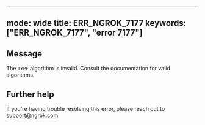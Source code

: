 
---
mode: wide
title: ERR_NGROK_7177
keywords: ["ERR_NGROK_7177", "error 7177"]
---

## Message
The `TYPE` algorithm is invalid. Consult the documentation for valid algorithms.




## Further help
If you're having trouble resolving this error, please reach out to [support@ngrok.com](mailto:support@ngrok.com?subject=Help%20with%20ERR_NGROK_7177)

